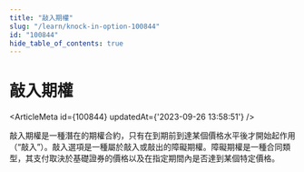 ```yaml
---
title: "敲入期權"
slug: "/learn/knock-in-option-100844"
id: "100844"
hide_table_of_contents: true
---
```



# 敲入期權

<ArticleMeta id={100844} updatedAt={'2023-09-26 13:58:51'} />
<div className='border-solid border-b border-t-0 my-4 border-[var(--ifm-color-gray-300)]' />

敲入期權是一種潛在的期權合約，只有在到期前到達某個價格水平後才開始起作用（“敲入”）。敲入選項是一種屬於敲入或敲出的障礙期權。障礙期權是一種合同類型，其支付取決於基礎證券的價格以及在指定期間內是否達到某個特定價格。
